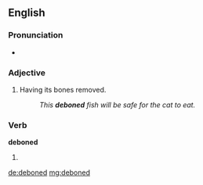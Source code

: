 ==English==

===Pronunciation===
* {{a|UK}} {{IPA|/diːˈbəʊnd/}}

===Adjective===
{{en-adj|-}}

# Having its bones removed.
#: ''This '''deboned''' fish will be safe for the cat to eat.''

===Verb===
'''deboned'''

# {{en-past of|debone}}

[[de:deboned]]
[[mg:deboned]]